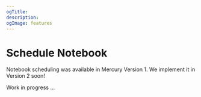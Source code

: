 ```yaml
---
ogTitle:
description:
ogImage: features
---
```


# Schedule Notebook 


Notebook scheduling was available in Mercury Version 1. We implement it in Version 2 soon!


<Callout type="warning">
  Work in progress ...
</Callout>